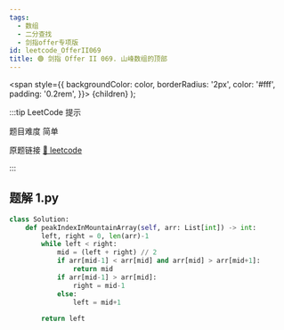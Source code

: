 ```yaml
---
tags:
  - 数组
  - 二分查找
  - 剑指offer专项版
id: leetcode_OfferII069
title: 🟢 剑指 Offer II 069. 山峰数组的顶部
---
```


  <span
    style={{
      backgroundColor: color,
      borderRadius: '2px',
      color: '#fff',
      padding: '0.2rem',
    }}>
    {children}
  </span>
);

:::tip LeetCode 提示

题目难度 <Highlight color="#00b8a3">简单</Highlight>

原题链接 [🔗 leetcode](https://leetcode-cn.com/problems/B1IidL/)

:::



## 题解 1.py

```py
class Solution:
    def peakIndexInMountainArray(self, arr: List[int]) -> int:
        left, right = 0, len(arr)-1
        while left < right:
            mid = (left + right) // 2
            if arr[mid-1] < arr[mid] and arr[mid] > arr[mid+1]:
                return mid
            if arr[mid-1] > arr[mid]:
                right = mid-1
            else:
                left = mid+1
        
        return left
```


